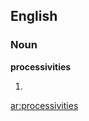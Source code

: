 ==English==

===Noun===
'''processivities'''

# {{plural of|[[processivity]]}}

[[ar:processivities]]